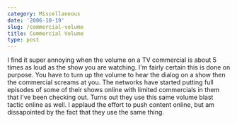 ```yaml
---
category: Miscellaneous
date: '2006-10-19'
slug: /commercial-volume
title: Commercial Volume
type: post
---
```



I find it super annoying when the volume on a TV commercial is
about 5 times as loud as the show you are watching. I'm fairly
certain this is done on purpose. You have to turn up the volume to
hear the dialog on a show then the commercial screams at you. The
networks have started putting full episodes of some of their shows
online with limited commercials in them that I've been checking
out. Turns out they use this same volume blast tactic online as
well. I applaud the effort to push content online, but am
dissapointed by the fact that they use the same thing.